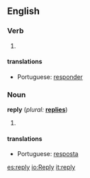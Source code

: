 ==English==

===Verb===
{{en-infl-irreg|reply|replies|replying|replied|replied}}
# {{stub}}

====translations====
* Portuguese: [[responder]]

===Noun===
'''reply''' (''plural:'' '''[[replies]]''')
# {{stub}}

====translations====
* Portuguese: [[resposta]]

[[es:reply]]
[[io:Reply]]
[[it:reply]]